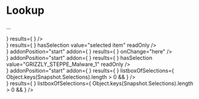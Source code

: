 



<Meta title="Lookup" component={Lookup} />

# Lookup

...

<Preview withToolbar>
  <Story name="base">
    <div style={{ height: "300px" }}>
      <Lookup
        rightInputIcon={<IconSearch className="xyz-input__icon xyz-input__icon_right" />}
        results={
          <Listbox
            id="listbox-id-1"
            snapshot={Snapshot.ObjectOptions}
            count={8}
            isOpen
          />
        }
      />
    </div>
  </Story>
</Preview>

<Preview withToolbar>
  <Story name="selection">
    <div style={{ height: "300px" }}>
      <Lookup
        rightInputIcon={<ButtonIcon className="xyz-input__icon xyz-input__icon_right" size="medium"><IconClose /></ButtonIcon>}
        results={
          <Listbox
            id="listbox-id-1"
            snapshot={Snapshot.ObjectOptions}
            count={8}
          />
        }
        hasSelection
        value="selected item"
        readOnly
      />
    </div>
  </Story>
</Preview>

<Preview withToolbar>
  <Story name="group" >
    <div style={{ height: "300px" }}>
      <LookupGroup
        rightInputIcon={<IconSearch className="xyz-input__icon xyz-input__icon_right" />}
        addonPosition="start"
        addon={
          <Switcher
              id={_.uniqueId('lookup-id-')}
              value="malware"
              addonPosition="start"
              snapshot={Snapshot.ObjectOptions}
              isOpen
          />
        }
        results={
          <Listbox
            id="listbox-id-1"
            snapshot={Snapshot.ObjectOptions}
            count={8}
          />
        }
        onChange="here"
      />
    </div>
  </Story>
</Preview>


<Preview withToolbar>
  <Story name="group selection" >
    <div style={{ height: "300px" }}>
      <LookupGroup
        rightInputIcon={<ButtonIcon className="xyz-input__icon xyz-input__icon_right" size="medium"><IconClose /></ButtonIcon>}
        addonPosition="start"
        addon={
          <Switcher
              id={_.uniqueId('lookup-id-')}
              value="malware"
              addonPosition="start"
              snapshot={Snapshot.ObjectOptions}
          />
        }
        results={
          <Listbox
            id="listbox-id-1"
            snapshot={Snapshot.ObjectOptions}
            count={8}
          />
        }
        hasSelection
        value="GRIZZLY_STEPPE_Malware_1"
        readOnly
      />
    </div>
  </Story>
</Preview>


<Preview withToolbar>
  <Story name="selections" >
    <div style={{ height: "300px" }}>
      <LookupGroup
        rightInputIcon={<IconSearch className="xyz-input__icon xyz-input__icon_right" />}
        addonPosition="start"
        addon={
          <Switcher
              id={_.uniqueId('lookup-id-')}
              value="malware"
              addonPosition="start"
              snapshot={Snapshot.ObjectOptions}
          />
        }
        results={
          <Listbox
            id="listbox-id-1"
            snapshot={Snapshot.ObjectOptions}
            count={8}
          />
        }
        listboxOfSelections={
          Object.keys(Snapshot.Selections).length > 0 &&
          <Selections withAddon snapshot={Snapshot.Selections} count={3} />
        }
      />
    </div>
  </Story>
</Preview>


<Preview withToolbar>
  <Story name="selections2" >
    <div style={{ height: "300px" }}>
      <LookupGroup
        rightInputIcon={<IconSearch className="xyz-input__icon xyz-input__icon_right" />}
        results={
          <Listbox
            id="listbox-id-1"
            snapshot={Snapshot.ObjectOptions}
            count={8}
          />
        }
        listboxOfSelections={
          Object.keys(Snapshot.Selections).length > 0 &&
          <Selections snapshot={Snapshot.Selections} count={3} />
        }
      />
    </div>
  </Story>
</Preview>

